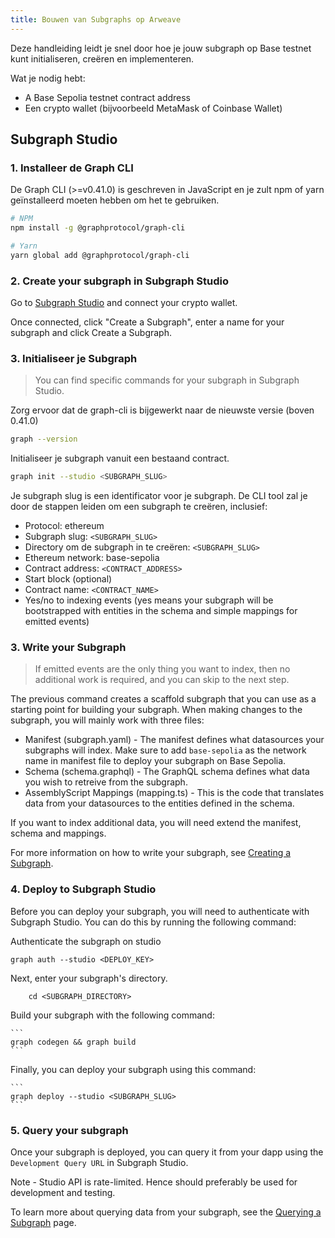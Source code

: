 ```yaml
---
title: Bouwen van Subgraphs op Arweave
---
```


Deze handleiding leidt je snel door hoe je jouw subgraph op Base testnet kunt initialiseren, creëren en implementeren.

Wat je nodig hebt:

- A Base Sepolia testnet contract address
- Een crypto wallet (bijvoorbeeld MetaMask of Coinbase Wallet)

## Subgraph Studio

### 1. Installeer de Graph CLI

De Graph CLI (>=v0.41.0) is geschreven in JavaScript en je zult npm of yarn geïnstalleerd moeten hebben om het te gebruiken.

```sh
# NPM
npm install -g @graphprotocol/graph-cli

# Yarn
yarn global add @graphprotocol/graph-cli
```

### 2. Create your subgraph in Subgraph Studio

Go to [Subgraph Studio](https://thegraph.com/studio/) and connect your crypto wallet.

Once connected, click "Create a Subgraph", enter a name for your subgraph and click Create a Subgraph.

### 3. Initialiseer je Subgraph

> You can find specific commands for your subgraph in Subgraph Studio.

Zorg ervoor dat de graph-cli is bijgewerkt naar de nieuwste versie (boven 0.41.0)

```sh
graph --version
```

Initialiseer je subgraph vanuit een bestaand contract.

```sh
graph init --studio <SUBGRAPH_SLUG>
```

Je subgraph slug is een identificator voor je subgraph. De CLI tool zal je door de stappen leiden om een subgraph te creëren, inclusief:

- Protocol: ethereum
- Subgraph slug: `<SUBGRAPH_SLUG>`
- Directory om de subgraph in te creëren: `<SUBGRAPH_SLUG>`
- Ethereum network: base-sepolia
- Contract address: `<CONTRACT_ADDRESS>`
- Start block (optional)
- Contract name: `<CONTRACT_NAME>`
- Yes/no to indexing events (yes means your subgraph will be bootstrapped with entities in the schema and simple mappings for emitted events)

### 3. Write your Subgraph

> If emitted events are the only thing you want to index, then no additional work is required, and you can skip to the next step.

The previous command creates a scaffold subgraph that you can use as a starting point for building your subgraph. When making changes to the subgraph, you will mainly work with three files:

- Manifest (subgraph.yaml) - The manifest defines what datasources your subgraphs will index. Make sure to add `base-sepolia` as the network name in manifest file to deploy your subgraph on Base Sepolia.
- Schema (schema.graphql) - The GraphQL schema defines what data you wish to retreive from the subgraph.
- AssemblyScript Mappings (mapping.ts) - This is the code that translates data from your datasources to the entities defined in the schema.

If you want to index additional data, you will need extend the manifest, schema and mappings.

For more information on how to write your subgraph, see [Creating a Subgraph](/developing/creating-a-subgraph).

### 4. Deploy to Subgraph Studio

Before you can deploy your subgraph, you will need to authenticate with Subgraph Studio. You can do this by running the following command:

Authenticate the subgraph on studio

```
graph auth --studio <DEPLOY_KEY>
```

Next, enter your subgraph's directory.

```
    cd <SUBGRAPH_DIRECTORY>
```

Build your subgraph with the following command:

````
```
graph codegen && graph build
```
````

Finally, you can deploy your subgraph using this command:

````
```
graph deploy --studio <SUBGRAPH_SLUG>
```
````

### 5. Query your subgraph

Once your subgraph is deployed, you can query it from your dapp using the `Development Query URL` in Subgraph Studio.

Note - Studio API is rate-limited. Hence should preferably be used for development and testing.

To learn more about querying data from your subgraph, see the [Querying a Subgraph](/querying/querying-the-graph) page.
